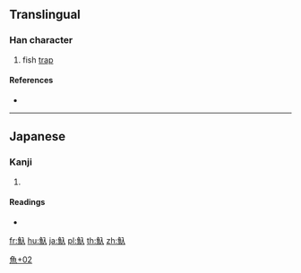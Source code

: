 {{character info/new}}
==Translingual==

===Han character===
{{Han char|rn=195|rad=魚|as=02|sn=13|four=|canj=NFO,XNFO}}

# fish [[trap]]

====References====
* {{Han ref|kx=1465.121|dkj=45969|dj=1999.070|hdz=74675.061|uh=9B5E|ud=39774}}

----

==Japanese==

===Kanji===
{{ja-kanji|grade=|rs=魚02}}

# {{defn|lang=ja|sort=魚02}}

====Readings====
* {{ja-readings|on=|kun=[[えり]] (eri)}}

[[Category:Japanese-only CJKV Characters|魚+02]]

[[fr:魞]]
[[hu:魞]]
[[ja:魞]]
[[pl:魞]]
[[th:魞]]
[[zh:魞]]